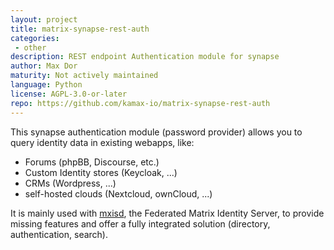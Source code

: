 ```yaml
---
layout: project
title: matrix-synapse-rest-auth
categories: 
 - other
description: REST endpoint Authentication module for synapse
author: Max Dor
maturity: Not actively maintained
language: Python
license: AGPL-3.0-or-later
repo: https://github.com/kamax-io/matrix-synapse-rest-auth
---
```


This synapse authentication module (password provider) allows you to query identity data in existing webapps, like:
- Forums (phpBB, Discourse, etc.)
- Custom Identity stores (Keycloak, ...)
- CRMs (Wordpress, ...)
- self-hosted clouds (Nextcloud, ownCloud, ...)

It is mainly used with [mxisd](https://github.com/kamax-io/mxisd), the Federated Matrix Identity Server, to provide
missing features and offer a fully integrated solution (directory, authentication, search).


